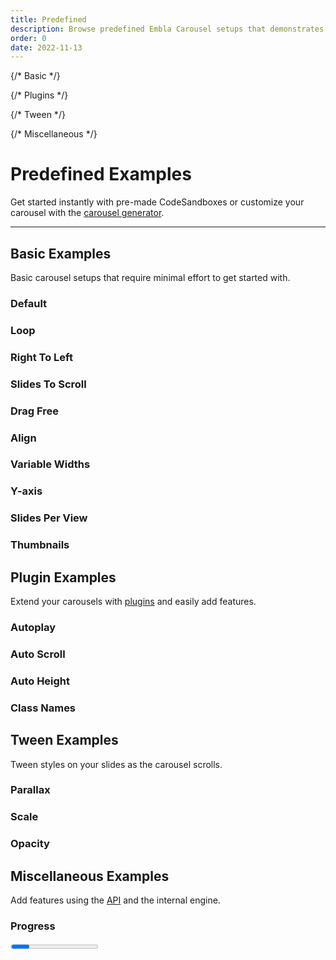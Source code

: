 ```yaml
---
title: Predefined
description: Browse predefined Embla Carousel setups that demonstrates its features.
order: 0
date: 2022-11-13
---
```


{/* Basic */}

{/* Plugins */}

{/* Tween */}

{/* Miscellaneous */}

# Predefined Examples

Get started instantly with pre-made CodeSandboxes or customize your carousel with the [carousel generator](/examples/generator).

---

## Basic Examples

Basic carousel setups that require minimal effort to get started with.

### Default

<Default />

### Loop

<Loop />

### Right To Left

<RightToLeft />

### Slides To Scroll

<SlidesToScroll />

### Drag Free

<DragFree />

### Align

<Align />

### Variable Widths

<VariableWidths />

### Y-axis

<YAxis />

### Slides Per View

<SlidesPerView />

### Thumbnails

<Thumbs />

## Plugin Examples

Extend your carousels with [plugins](/plugins/) and easily add features.

### Autoplay

<Autoplay />

### Auto Scroll

<AutoScroll />

### Auto Height

<AutoHeight />

### Class Names

<ClassNames />

## Tween Examples

Tween styles on your slides as the carousel scrolls.

### Parallax

<Parallax />

### Scale

<Scale />

### Opacity

<Opacity />

## Miscellaneous Examples

Add features using the [API](/api/) and the internal engine.

### Progress

<Progress />

### Lazy Load

<LazyLoad />

### Infinite Scroll

<InfiniteScroll />

### IOS Style Picker Default

<IosPicker loop={false} />

### IOS Style Picker Loop

<IosPicker loop={true} />
